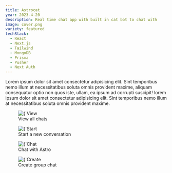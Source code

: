 ```yaml
---
title: Astrocat
year: 2023-4-20
description: Real time chat app with built in cat bot to chat with
image: cover.png
variety: featured
techStack:
  - React
  - Next.js
  - Tailwind
  - MongoDB
  - Prisma
  - Pusher
  - Next Auth
---
```


Lorem ipsum dolor sit amet consectetur adipisicing elit. Sint temporibus nemo illum at necessitatibus soluta omnis provident maxime, aliquam consequatur optio non quos iste, ullam, ea ipsum ad corrupti suscipit! lorem ipsum dolor sit amet consectetur adipisicing elit. Sint temporibus nemo illum at necessitatibus soluta omnis provident maxime.

<figure>
    <Image 
        src={`/images/projects/soteria2.png`}
        alt={`View all chats`}
        width={593}
        height={305}
        priority
    />
    <figcaption>View all chats</figcaption>
</figure>

<figure>
    <Image 
        src={`/images/projects/soteria2.png`}
        alt={`Start a new conversation`}
        width={593}
        height={305}
        priority
    />
    <figcaption>Start a new conversation</figcaption>
</figure>

<figure>
    <Image 
        src={`/images/projects/soteria2.png`}
        alt={`Chat with Astro`}
        width={593}
        height={305}
        priority
    />
    <figcaption>Chat with Astro</figcaption>
</figure>

<figure>
    <Image 
        src={`/images/projects/soteria2.png`}
        alt={`Create group chat`}
        width={593}
        height={305}
        priority
    />
    <figcaption>Create group chat</figcaption>
</figure>
